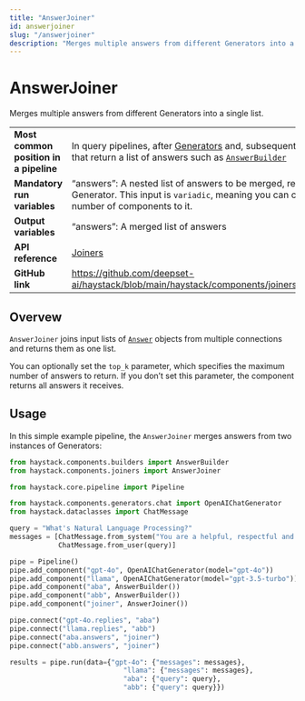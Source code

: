 ```yaml
---
title: "AnswerJoiner"
id: answerjoiner
slug: "/answerjoiner"
description: "Merges multiple answers from different Generators into a single list."
---
```


# AnswerJoiner

Merges multiple answers from different Generators into a single list.

|  |  |
| --- | --- |
| **Most common position in a pipeline** | In query pipelines, after [Generators](../generators.mdx)  and, subsequently, components that return a list of answers such as [`AnswerBuilder`](../builders/answerbuilder.mdx)    |
| **Mandatory run variables**            | “answers”: A nested list of answers to be merged, received from the Generator. This input is `variadic`, meaning you can connect a variable number of components to it. |
| **Output variables**                   | “answers”: A merged list of answers                                                                                                                                     |
| **API reference**                      | [Joiners](/reference/joiners-api)                                                                                                                                              |
| **GitHub link**                        | https://github.com/deepset-ai/haystack/blob/main/haystack/components/joiners/answer_joiner.py                                                                         |

## Overvew

`AnswerJoiner` joins input lists of [`Answer`](../../concepts/data-classes.mdx#answer) objects from multiple connections and returns them as one list.

You can optionally set the `top_k` parameter, which specifies the maximum number of answers to return. If you don’t set this parameter, the component returns all answers it receives.

## Usage

In this simple example pipeline, the `AnswerJoiner` merges answers from two instances of Generators:

```python
from haystack.components.builders import AnswerBuilder
from haystack.components.joiners import AnswerJoiner

from haystack.core.pipeline import Pipeline

from haystack.components.generators.chat import OpenAIChatGenerator
from haystack.dataclasses import ChatMessage

query = "What's Natural Language Processing?"
messages = [ChatMessage.from_system("You are a helpful, respectful and honest assistant. Be super concise."),
            ChatMessage.from_user(query)]

pipe = Pipeline()
pipe.add_component("gpt-4o", OpenAIChatGenerator(model="gpt-4o"))
pipe.add_component("llama", OpenAIChatGenerator(model="gpt-3.5-turbo"))
pipe.add_component("aba", AnswerBuilder())
pipe.add_component("abb", AnswerBuilder())
pipe.add_component("joiner", AnswerJoiner())

pipe.connect("gpt-4o.replies", "aba")
pipe.connect("llama.replies", "abb")
pipe.connect("aba.answers", "joiner")
pipe.connect("abb.answers", "joiner")

results = pipe.run(data={"gpt-4o": {"messages": messages},
                            "llama": {"messages": messages},
                            "aba": {"query": query},
                            "abb": {"query": query}})
```